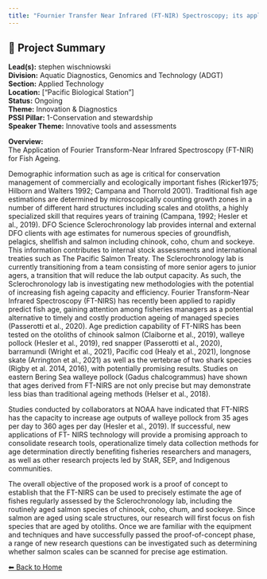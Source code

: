 ```yaml
---
title: "Fournier Transfer Near Infrared (FT-NIR) Spectroscopy; its application for rapid fish age estimation within the Sclerochronology Lab at the Pacific Biological Station"
---
```


## 🧬 Project Summary

**Lead(s):** stephen wischniowski  
**Division:** Aquatic Diagnostics, Genomics and Technology (ADGT)  
**Section:** Applied Technology  
**Location:** ["Pacific Biological Station"]  
**Status:** Ongoing  
**Theme:** Innovation & Diagnostics  
**PSSI Pillar:** 1-Conservation and stewardship  
**Speaker Theme:** Innovative tools and assessments  

**Overview:**  
The Application of Fourier Transform-Near Infrared Spectroscopy (FT-NIR) for
Fish Ageing.

Demographic information such as age is critical for conservation management of
commercially and ecologically important fishes (Ricker1975; Hilborn and
Walters 1992; Campana and Thorrold 2001). Traditional fish age estimations are
determined by microscopically counting growth zones in a number of different
hard structures including scales and otoliths, a highly specialized skill that
requires years of training (Campana, 1992; Hesler et al., 2019). DFO Science
Sclerochronology lab provides internal and external DFO clients with age
estimates for numerous species of groundfish, pelagics, shellfish and salmon
including chinook, coho, chum and sockeye. This information contributes to
internal stock assessments and international treaties such as The Pacific
Salmon Treaty. The Sclerochronology lab is currently transitioning from a team
consisting of more senior agers to junior agers, a transition that will reduce
the lab output capacity. As such, the Sclerochronology lab is investigating
new methodologies with the potential of increasing fish ageing capacity and
efficiency. Fourier Transform-Near Infrared Spectroscopy (FT-NIRS) has
recently been applied to rapidly predict fish age, gaining attention among
fisheries managers as a potential alternative to timely and costly production
ageing of managed species (Passerotti et al., 2020). Age prediction capability
of FT-NIRS has been tested on the otoliths of chinook salmon (Claiborne et
al., 2019), walleye pollock (Hesler et al., 2019), red snapper (Passerotti et
al., 2020), barramundi (Wright et al., 2021), Pacific cod (Healy et al.,
2021), longnose skate (Arrington et al., 2021) as well as the vertebrae of two
shark species (Rigby et al. 2014, 2016), with potentially promising results.
Studies on eastern Bering Sea walleye pollock (Gadus chalcogrammus) have shown
that ages derived from FT-NIRS are not only precise but may demonstrate less
bias than traditional ageing methods (Helser et al., 2018).

Studies conducted by collaborators at NOAA have indicated that FT-NIRS has the
capacity to increase age outputs of walleye pollock from 35 ages per day to
360 ages per day (Hesler et al., 2019). If successful, new applications of FT-
NIRS technology will provide a promising approach to consolidate research
tools, operationalize timely data collection methods for age determination
directly benefiting fisheries researchers and managers, as well as other
research projects led by StAR, SEP, and Indigenous communities.

The overall objective of the proposed work is a proof of concept to establish
that the FT-NIRS can be used to precisely estimate the age of fishes regularly
assessed by the Sclerochronology lab, including the routinely aged salmon
species of chinook, coho, chum, and sockeye. Since salmon are aged using scale
structures, our research will first focus on fish species that are aged by
otoliths. Once we are familiar with the equipment and techniques and have
successfully passed the proof-of-concept phase, a range of new research
questions can be investigated such as determining whether salmon scales can be
scanned for precise age estimation.



[⬅ Back to Home](../index.qmd)
